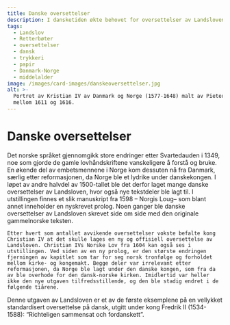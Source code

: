 ```yaml
---
title: Danske oversettelser
description: I dansketiden økte behovet for oversettelser av Landsloven.
tags:
  - Landslov
  - Retterbøter
  - oversettelser
  - dansk
  - trykkeri
  - papir
  - Danmark-Norge
  - middelalder
image: /images/card-images/danskeoversettelser.jpg
alt: >-
  Portret av Kristian IV av Danmark og Norge (1577-1648) malt av Pieter Isaacz
  mellom 1611 og 1616.
---
```



# Danske oversettelser

<Container stil="initial side">
    Det norske språket gjennomgikk store endringer etter Svartedauden i 1349, noe som gjorde de gamle lovhåndskriftene vanskeligere å forstå og bruke. En økende del av embetsmennene i Norge kom dessuten nå fra Danmark, særlig etter reformasjonen, da Norge ble et lydrike under danskekongen. 
    I løpet av andre halvdel av 1500-tallet ble det derfor laget mange danske oversettelser av Landsloven, hvor også nye tekstdeler ble lagt til. I utstillingen finnes et slik manuskript fra 1598 – Norgis Loug– som blant annet inneholder en nyskrevet prolog. Noen ganger ble danske oversettelser av Landsloven skrevet side om side med den originale gammelnorske teksten. 
    
    Etter hvert som antallet avvikende oversettelser vokste befalte kong Christian IV at det skulle lages en ny og offisiell oversettelse av Landsloven. Christian IVs Norske Lov fra 1604 kan også ses i utstillingen. Ved siden av en ny prolog, er den største endringen fjerningen av kapitlet som tar for seg norsk tronfølge og forholdet mellom kirke- og kongemakt. Begge deler var irrelevant etter reformasjonen, da Norge ble lagt under den danske kongen, som fra da av ble overhode for den dansk-norske kirken. Imidlertid var heller ikke den nye utgaven tilfredsstillende, og den ble stadig endret i de følgende tiårene.
</Container>

<Work id="ubb-ms-0065" marcus="https://marcus.uib.no/instance/manuscript/ubb-ms-0065.html">
Denne utgaven av Landsloven er et av de første eksemplene på en vellykket standardisert oversettelse på dansk, utgitt under kong Fredrik II (1534-1588): “Richteligen sammensat och fordanskett”.
</Work>
